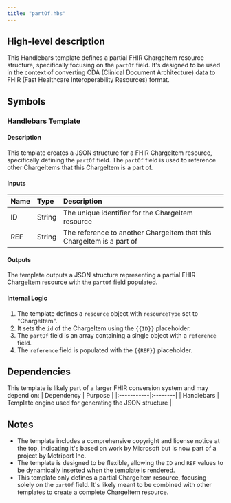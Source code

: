 ```yaml
---
title: "partOf.hbs"
---
```


## High-level description
This Handlebars template defines a partial FHIR ChargeItem resource structure, specifically focusing on the `partOf` field. It's designed to be used in the context of converting CDA (Clinical Document Architecture) data to FHIR (Fast Healthcare Interoperability Resources) format.

## Symbols

### Handlebars Template
#### Description
This template creates a JSON structure for a FHIR ChargeItem resource, specifically defining the `partOf` field. The `partOf` field is used to reference other ChargeItems that this ChargeItem is a part of.

#### Inputs
| Name | Type | Description |
|:-----|:-----|:------------|
| ID   | String | The unique identifier for the ChargeItem resource |
| REF  | String | The reference to another ChargeItem that this ChargeItem is a part of |

#### Outputs
The template outputs a JSON structure representing a partial FHIR ChargeItem resource with the `partOf` field populated.

#### Internal Logic
1. The template defines a `resource` object with `resourceType` set to "ChargeItem".
2. It sets the `id` of the ChargeItem using the `{{ID}}` placeholder.
3. The `partOf` field is an array containing a single object with a `reference` field.
4. The `reference` field is populated with the `{{REF}}` placeholder.

## Dependencies
This template is likely part of a larger FHIR conversion system and may depend on:
| Dependency | Purpose |
|:-----------|:--------|
| Handlebars | Template engine used for generating the JSON structure |

## Notes
- The template includes a comprehensive copyright and license notice at the top, indicating it's based on work by Microsoft but is now part of a project by Metriport Inc.
- The template is designed to be flexible, allowing the `ID` and `REF` values to be dynamically inserted when the template is rendered.
- This template only defines a partial ChargeItem resource, focusing solely on the `partOf` field. It's likely meant to be combined with other templates to create a complete ChargeItem resource.